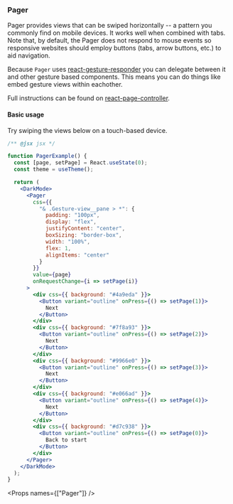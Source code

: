 
<Nav title="Pager" />
<SEO title="Pager" />

<Container>
<Article sidebar={[
  { id: 'Pager', name: 'Pager' },
  { id: 'Basic usage', name: 'Basic usage' },
  { id: 'Props', name: 'API'}
]}>

# Pager

Pager provides views that can be swiped horizontally -- a pattern you commonly
find on mobile devices. It works well when combined with tabs. Note that, by default,
the Pager does not respond to mouse events so responsive websites should
employ buttons (tabs, arrow buttons, etc.) to aid navigation.

Because `Pager` uses [react-gesture-responder](https://github.com/bmcmahen/pan-responder-hook) you can
delegate between it and other gesture based components. This means you can do
things like embed gesture views within eachother.

Full instructions can be found on [react-page-controller](https://github.com/bmcmahen/react-pager-controller).

#### Basic usage

Try swiping the views below on a touch-based device.

```jsx
/** @jsx jsx */

function PagerExample() {
  const [page, setPage] = React.useState(0);
  const theme = useTheme();

  return (
    <DarkMode>
      <Pager
        css={{
          "& .Gesture-view__pane > *": {
            padding: "100px",
            display: "flex",
            justifyContent: "center",
            boxSizing: "border-box",
            width: "100%",
            flex: 1,
            alignItems: "center"
          }
        }}
        value={page}
        onRequestChange={i => setPage(i)}
      >
        <div css={{ background: "#4a9eda" }}>
          <Button variant="outline" onPress={() => setPage(1)}>
            Next
          </Button>
        </div>
        <div css={{ background: "#7f8a93" }}>
          <Button variant="outline" onPress={() => setPage(2)}>
            Next
          </Button>
        </div>
        <div css={{ background: "#9966e0" }}>
          <Button variant="outline" onPress={() => setPage(3)}>
            Next
          </Button>
        </div>
        <div css={{ background: "#e066ad" }}>
          <Button variant="outline" onPress={() => setPage(4)}>
            Next
          </Button>
        </div>
        <div css={{ background: "#d7c938" }}>
          <Button variant="outline" onPress={() => setPage(0)}>
            Back to start
          </Button>
        </div>
      </Pager>
    </DarkMode>
  );
}
```

<Props names={["Pager"]} />

</Article>
</Container>
